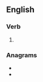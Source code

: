 ==English==

===Verb===
{{head|en|verb form}}

# {{en-third-person singular of|estrange}}

===Anagrams===
* {{l|en|greatness}}
* {{l|en|sergeants}}